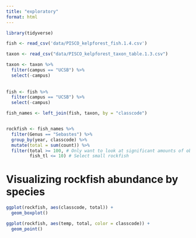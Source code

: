 ```yaml
---
title: "exploratory"
format: html
---
```


```r
library(tidyverse)

fish <- read_csv('data/PISCO_kelpforest_fish.1.4.csv')

taxon <- read_csv("data/PISCO_kelpforest_taxon_table.1.3.csv")
```

```r
taxon <- taxon %>% 
  filter(campus == "UCSB") %>% 
  select(-campus)
         
         
fish <- fish %>% 
  filter(campus == "UCSB") %>% 
  select(-campus)

fish_names <- left_join(fish, taxon, by = "classcode")


rockfish <- fish_names %>% 
  filter(Genus == "Sebastes") %>% 
  group_by(year, classcode) %>% 
  mutate(total = sum(count)) %>% 
  filter(total >= 100, # Only want to look at significant amounts of observations
         fish_tl <= 10) # Select small rockfish

```

# Visualizing rockfish abundance by species
```r
ggplot(rockfish, aes(classcode, total)) +
  geom_boxplot()

```

```r
ggplot(rockfish, aes(temp, total, color = classcode)) +
  geom_point()
```

